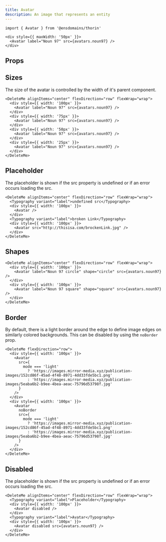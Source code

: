 ```yaml
---
title: Avatar
description: An image that represents an entity
---
```


```tsx
import { Avatar } from '@ensdomains/thorin'
```

```tsx live=true expand=true
<div style={{ maxWidth: '50px' }}>
  <Avatar label="Noun 97" src={avatars.noun97} />
</div>
```

## Props

<PropsTable sourceLink={sourceLink} types={types} />

## Sizes

The size of the avatar is controlled by the width of it's parent component.

```tsx live=true
<DeleteMe alignItems="center" flexDirection="row" flexWrap="wrap">
  <div style={{ width: '100px' }}>
    <Avatar label="Noun 97" src={avatars.noun97} />
  </div>
  <div style={{ width: '75px' }}>
    <Avatar label="Noun 97" src={avatars.noun97} />
  </div>
  <div style={{ width: '50px' }}>
    <Avatar label="Noun 97" src={avatars.noun97} />
  </div>
  <div style={{ width: '25px' }}>
    <Avatar label="Noun 97" src={avatars.noun97} />
  </div>
</DeleteMe>
```

## Placeholder

The placeholder is shown if the src property is undefined or if an error occurs loading the src.

```tsx live=true
<DeleteMe alignItems="center" flexDirection="row" flexWrap="wrap">
  <Typography variant="label">undefined src</Typography>
  <div style={{ width: '100px' }}>
    <Avatar />
  </div>
  <Typography variant="label">broken Link</Typography>
  <div style={{ width: '100px' }}>
    <Avatar src="http://thisisa.com/brockenLink.jpg" />
  </div>
</DeleteMe>
```

## Shapes

```tsx live=true
<DeleteMe alignItems="center" flexDirection="row" flexWrap="wrap">
  <div style={{ width: '100px' }}>
    <Avatar label="Noun 97 circle" shape="circle" src={avatars.noun97} />
  </div>
  <div style={{ width: '100px' }}>
    <Avatar label="Noun 97 square" shape="square" src={avatars.noun97} />
  </div>
</DeleteMe>
```

## Border

By default, there is a light border around the edge to define image edges on similarly colored backgrounds. This can be disabled by using the `noBorder` prop.

```tsx live=true
<DeleteMe flexDirection="row">
  <div style={{ width: '100px' }}>
    <Avatar
      src={
        mode === 'light'
          ? 'https://images.mirror-media.xyz/publication-images/152cd86f-45ad-4f48-8971-4dd33fde5bc1.png'
          : 'https://images.mirror-media.xyz/publication-images/5eaba6b2-b9ee-4bea-aeac-75796d53798f.jpg'
      }
    />
  </div>
  <div style={{ width: '100px' }}>
    <Avatar
      noBorder
      src={
        mode === 'light'
          ? 'https://images.mirror-media.xyz/publication-images/152cd86f-45ad-4f48-8971-4dd33fde5bc1.png'
          : 'https://images.mirror-media.xyz/publication-images/5eaba6b2-b9ee-4bea-aeac-75796d53798f.jpg'
      }
    />
  </div>
</DeleteMe>
```

## Disabled

The placeholder is shown if the src property is undefined or if an error occurs loading the src.

```tsx live=true
<DeleteMe alignItems="center" flexDirection="row" flexWrap="wrap">
  <Typography variant="label">Placeholder</Typography>
  <div style={{ width: '100px' }}>
    <Avatar disabled />
  </div>
  <Typography variant="label">Avatar</Typography>
  <div style={{ width: '100px' }}>
    <Avatar disabled src={avatars.noun97} />
  </div>
</DeleteMe>
```

<!-- ## next/image

If you are using Next.js and configured [`next/image`](https://nextjs.org/docs/api-reference/next/image) appropriately, you can pass it in with the `as` prop.

```tsx live=true expand=true
<Avatar as={NextImage} label="Noun 97" src={avatars.noun97} />
``` -->
